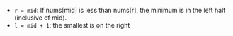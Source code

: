 - `r = mid`: If nums[mid] is less than nums[r], the minimum is in the left half (inclusive of mid).
- `l = mid + 1`: the smallest is on the right